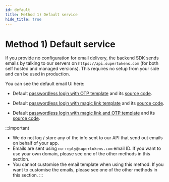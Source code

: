 ```yaml
---
id: default
title: Method 1) Default service
hide_title: true
---
```



# Method 1) Default service

If you provide no configuration for email delivery, the backend SDK sends emails by talking to our servers on `https://api.supertokens.com` (for both self hosted and managed versions). This requires no setup from your side and can be used in production.

You can see the default email UI here:
- Default [passwordless login with OTP template](https://github.com/supertokens/email-sms-templates#otp-login) and its [source code](https://github.com/supertokens/email-sms-templates/blob/master/email-html/otp-login.html).

- Default [passwordless login with magic link template](https://github.com/supertokens/email-sms-templates#magic-link-login) and its [source code](https://github.com/supertokens/email-sms-templates/blob/master/email-html/magic-link-login.html).

- Default [passwordless login with magic link and OTP template](https://github.com/supertokens/email-sms-templates#magic-link-login) and its [source code](https://github.com/supertokens/email-sms-templates#magic-link--otp-login).

:::important
- We do not log / store any of the info sent to our API that send out emails on behalf of your app.
- Emails are sent using `no-reply@supertokens.com` email ID. If you want to use your own domain, please see one of the other methods in this section.
- You cannot customise the email template when using this method. If you want to customise the emails, please see one of the other methods in this section.
:::
